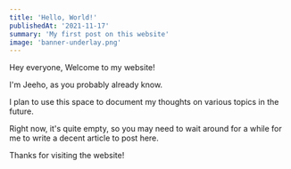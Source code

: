 ```yaml
---
title: 'Hello, World!'
publishedAt: '2021-11-17'
summary: 'My first post on this website'
image: 'banner-underlay.png'
---
```


Hey everyone, Welcome to my website!

I'm Jeeho, as you probably already know. 

I plan to use this space to document my thoughts on various topics in the future.

Right now, it's quite empty, so you may need to wait around for a while for me to write a decent article to post here.

Thanks for visiting the website!